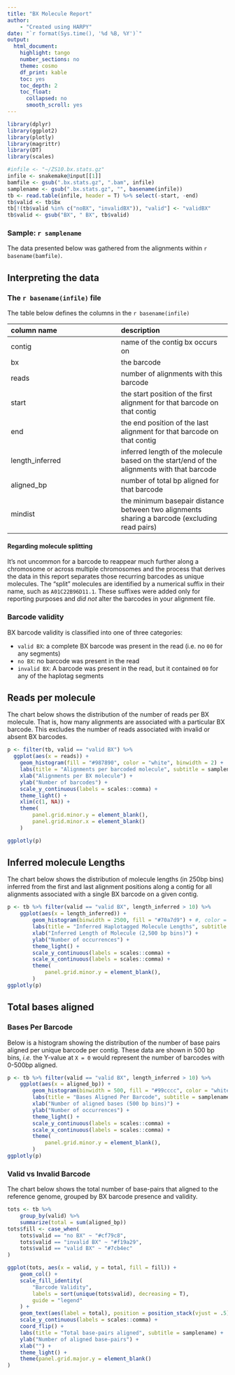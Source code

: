 ```yaml
---
title: "BX Molecule Report"
author:
    - "Created using HARPY"
date: "`r format(Sys.time(), '%d %B, %Y')`"
output:
  html_document:
    highlight: tango
    number_sections: no
    theme: cosmo
    df_print: kable
    toc: yes
    toc_depth: 2
    toc_float:
      collapsed: no
      smooth_scroll: yes
---
```

```r
library(dplyr)
library(ggplot2)
library(plotly)
library(magrittr)
library(DT)
library(scales)
```

```r
#infile <- "~/ZS10.bx.stats.gz"
infile <- snakemake@input[[1]]
bamfile <- gsub(".bx.stats.gz", ".bam", infile)
samplename <- gsub(".bx.stats.gz", "", basename(infile))
tb <- read.table(infile, header = T) %>% select(-start, -end)
tb$valid <- tb$bx
tb[!(tb$valid %in% c("noBX", "invalidBX")), "valid"] <- "validBX"
tb$valid <- gsub("BX", " BX", tb$valid)
```
### Sample: `r samplename`
The data presented below was gathered from the alignments within ``r basename(bamfile)``.

## Interpreting the data {.tabset}
### The `r basename(infile)` file
The table below defines the columns in the `r basename(infile)`

| column name | description |
| :--- | :---|
|contig| name of the contig bx occurs on |
|bx | the barcode |
|reads | number of alignments with this barcode |
|start | the start position of the first alignment for that barcode on that contig |
|end |  the end position of the last alignment for that barcode on that contig |
|length_inferred| inferred length of the molecule based on the start/end of the alignments with that barcode |
|aligned_bp| number of total bp aligned for that barcode |
|mindist| the minimum basepair distance between two alignments sharing a barcode (excluding read pairs) |

#### Regarding molecule splitting
It's not uncommon for a barcode to reappear much further
along a chromosome or across multiple chromosomes and the process that derives
the data in this report separates those recurring barcodes as unique molecules.
The "split" molecules are identified by a numerical suffix in their name, such
as `A01C22B96D11.1`. These suffixes were added only for reporting purposes and 
*did not* alter the barcodes in your alignment file.

### Barcode validity
BX barcode validity is classified into one of three categories:

- `valid BX`: a complete BX barcode was present in the read (i.e. no `00` for any segments)
- `no BX`: no barcode was present in the read
- `invalid BX`: A barcode was present in the read, but it contained `00` for any of the haplotag segments

## Reads per molecule
The chart below shows the distribution of the number of reads per BX molecule. That is, how many alignments
are associated with a particular BX barcode. This excludes the number of reads associated with invalid
or absent BX barcodes.
```r
p <- filter(tb, valid == "valid BX") %>% 
  ggplot(aes(x = reads)) +
    geom_histogram(fill = "#987890", color = "white", binwidth = 2) +
    labs(title = "Alignments per barcoded molecule", subtitle = samplename) +
    xlab("Alignments per BX molecule") +
    ylab("Number of barcodes") +
    scale_y_continuous(labels = scales::comma) +
    theme_light() +
    xlim(c(1, NA)) +
    theme(
        panel.grid.minor.y = element_blank(),
        panel.grid.minor.x = element_blank()
    )

ggplotly(p)

```


## Inferred molecule Lengths
The chart below shows the distribution of molecule lengths (in 250bp bins) 
inferred from the first and last alignment positions along a contig for all
alignments associated with a single BX barcode on a given contig.
```r
p <- tb %>% filter(valid == "valid BX", length_inferred > 10) %>%
    ggplot(aes(x = length_inferred)) +
        geom_histogram(binwidth = 2500, fill = "#70a7d9") + #, color = "white") +
        labs(title = "Inferred Haplotagged Molecule Lengths", subtitle = samplename) +
        xlab("Inferred Length of Molecule (2,500 bp bins)") +
        ylab("Number of occurrences") +
        theme_light() +
        scale_y_continuous(labels = scales::comma) +
        scale_x_continuous(labels = scales::comma) +
        theme(
            panel.grid.minor.y = element_blank(),
        )
ggplotly(p)
```

## Total bases aligned {.tabset}
### Bases Per Barcode
Below is a histogram showing the distribution of the number of base pairs aligned
per unique barcode per contig. These data are shown in 500 bp bins, _i.e._ the Y-value
at `X = 0` would represent the number of barcodes with 0-500bp aligned.

```r
p <- tb %>% filter(valid == "valid BX", length_inferred > 10) %>%
    ggplot(aes(x = aligned_bp)) +
        geom_histogram(binwidth = 500, fill = "#99cccc", color = "white") +
        labs(title = "Bases Aligned Per Barcode", subtitle = samplename) +
        xlab("Number of aligned bases (500 bp bins)") +
        ylab("Number of occurrences") +
        theme_light() +
        scale_y_continuous(labels = scales::comma) +
        scale_x_continuous(labels = scales::comma) +
        theme(
            panel.grid.minor.y = element_blank(),
        )
ggplotly(p)
```

### Valid vs Invalid Barcode
The chart below shows the total number of base-pairs that aligned to the reference genome, grouped by
BX barcode presence and validity. 

```r
tots <- tb %>% 
    group_by(valid) %>%
    summarize(total = sum(aligned_bp))
tots$fill <- case_when(
    tots$valid == "no BX" ~ "#cf79c8",
    tots$valid == "invalid BX" ~ "#f19a29",
    tots$valid == "valid BX" ~ "#7cb4ec"
)

ggplot(tots, aes(x = valid, y = total, fill = fill)) +
    geom_col() +
    scale_fill_identity(
        "Barcode Validity",
        labels = sort(unique(tots$valid), decreasing = T),
        guide = "legend"
    ) +
    geom_text(aes(label = total), position = position_stack(vjust = .5)) +
    scale_y_continuous(labels = scales::comma) +
    coord_flip() +
    labs(title = "Total base-pairs aligned", subtitle = samplename) +
    ylab("Number of aligned base-pairs") +
    xlab("") +
    theme_light() +
    theme(panel.grid.major.y = element_blank()
)

```

